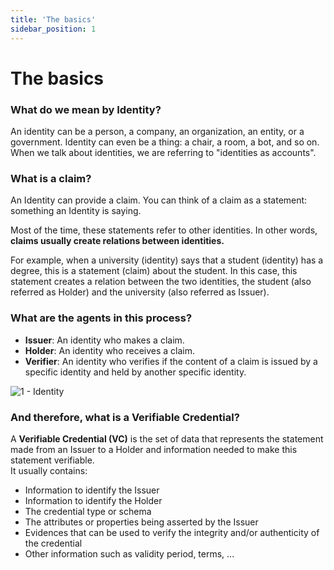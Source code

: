 ```yaml
---
title: 'The basics'
sidebar_position: 1
---
```


# The basics

### What do we mean by Identity?

An identity can be a person, a company, an organization, an entity, or a government. Identity can even be a thing: a chair, a room, a bot, and so on. When we talk about identities, we are referring to "identities as accounts".

### What is a claim?

An Identity can provide a claim. You can think of a claim as a statement: something an Identity is saying.

Most of the time, these statements refer to other identities. In other words, **claims usually create relations between identities.**

For example, when a university (identity) says that a student (identity) has a degree, this is a statement (claim) about the student. In this case, this statement creates a relation between the two identities, the student (also referred as Holder) and the university (also referred as Issuer).

### What are the agents in this process?

- **Issuer**: An identity who makes a claim.
- **Holder**: An identity who receives a claim.
- **Verifier**: An identity who verifies if the content of a claim is issued by a specific identity and held by another specific identity.

![1 - Identity](/static/docs/guides/identity/1-identity.png)

### And therefore, what is a Verifiable Credential?

A **Verifiable Credential (VC)** is the set of data that represents the statement made from an Issuer to a Holder and information needed to make this statement verifiable.  
It usually contains:

- Information to identify the Issuer
- Information to identify the Holder
- The credential type or schema
- The attributes or properties being asserted by the Issuer
- Evidences that can be used to verify the integrity and/or authenticity of the credential
- Other information such as validity period, terms, ...
